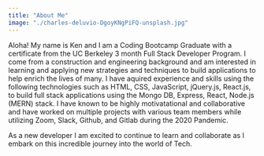 ```yaml
---
title: "About Me"
image: "./charles-deluvio-DgoyKNgPiFQ-unsplash.jpg"
---
```



Aloha! My name is Ken and I am a Coding Bootcamp Graduate with a certificate from the UC Berkeley 3 month Full Stack Developer Program. I come from a construction and engineering background and am interested in learning and applying new strategies and techniques to build applications to help enrich the lives of many. 
I have aquired experience and skills using the following technologies such as HTML, CSS, JavaScript, jQuery.js, React.js, to build full stack applications using the Mongo DB, Express, React, Node.js (MERN) stack. 
I have known to be highly motivatational and collaborative and have worked on multiple projects with various team members while utilizing Zoom, Slack, Github, and Gitlab during the 2020 Pandemic.

As a new developer I am excited to continue to learn and collaborate as I embark on this incredible journey into the world of Tech.